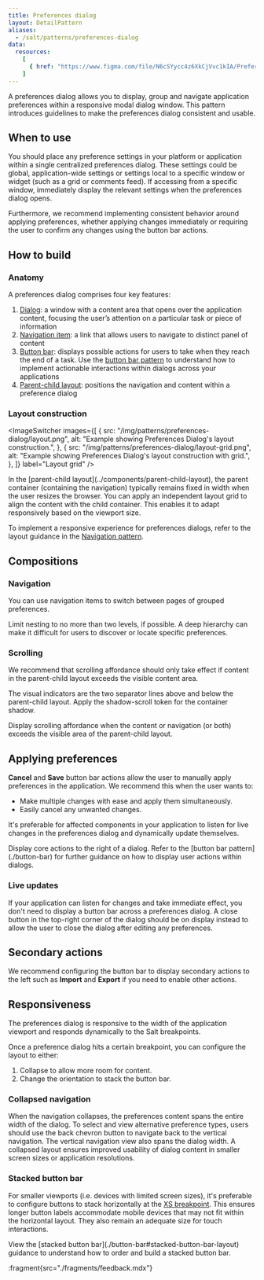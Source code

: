 ```yaml
---
title: Preferences dialog
layout: DetailPattern
aliases:
  - /salt/patterns/preferences-dialog
data:
  resources:
    [
      { href: "https://www.figma.com/file/N6cSYycc4z6XkCjVvc1kIA/Preferences-Dialog-Pattern?type=design&node-id=157-40560&mode=design&t=eq3OapLjaquXm3UP-0", label: "Preferences Dialog stickersheet", internal: true },
    ]
---
```


A preferences dialog allows you to display, group and navigate application preferences within a responsive modal dialog window. This pattern introduces guidelines to make the preferences dialog consistent and usable.
  
  <Diagram
    src="/img/patterns/preferences-dialog/preferences-dialog.png"
    alt="Preferences Dialog example"
    border
  />

## When to use

You should place any preference settings in your platform or application within a single centralized preferences dialog. These settings could be global, application-wide settings or settings local to a specific window or widget (such as a grid or comments feed). If accessing from a specific window, immediately display the relevant settings when the preferences dialog opens.

Furthermore, we recommend implementing consistent behavior around applying preferences, whether applying changes immediately or requiring the user to confirm any changes using the button bar actions. 

## How to build

### Anatomy

A preferences dialog comprises four key features: 

1. [Dialog](../components/dialog): a window with a content area that opens over the application content, focusing the user’s attention on a particular task or piece of information
2. [Navigation item](../components/navigation-item): a link that allows users to navigate to distinct panel of content
3. [Button bar](./button-bar): displays possible actions for users to take when they reach the end of a task. Use the [button bar pattern](./button-bar) to understand how to implement actionable interactions within dialogs across your applications
4. [Parent-child layout](../components/parent-child-layout): positions the navigation and content within a preference dialog

  <Diagram
    src="/img/patterns/preferences-dialog/anatomy.png"
    alt="Preferences Dialog navigation and content."
    border
  />

### Layout construction

<ImageSwitcher
  images={[
    {
      src: "/img/patterns/preferences-dialog/layout.png",
      alt: "Example showing Preferences Dialog's layout construction.",
    },
    {
      src: "/img/patterns/preferences-dialog/layout-grid.png",
      alt: "Example showing Preferences Dialog's layout construction with grid.",
    },
  ]}
  label="Layout grid"
/>

<ExampleContainer type="positive" customPillText="Best practices">
  In the [parent-child layout](../components/parent-child-layout), the parent container (containing the navigation) typically remains fixed in width when the user resizes the browser. You can apply an independent layout grid to align the content with the child container. This enables it to adapt responsively based on the viewport size.

  To implement a responsive experience for preferences dialogs, refer to the layout guidance in the [Navigation pattern](./navigation).

</ExampleContainer>

## Compositions

### Navigation

You can use navigation items to switch between pages of grouped preferences. 

  <Diagram
    src="/img/patterns/preferences-dialog/navigation.png"
    alt="Example of vertical navigation items and content section."
    border
  />

<ExampleContainer type="positive" customPillText="Best practices">
  Limit nesting to no more than two levels, if possible. A deep hierarchy can make it difficult for users to discover or locate specific preferences.
</ExampleContainer>

### Scrolling

We recommend that scrolling affordance should only take effect if content in the parent-child layout exceeds the visible content area.

The visual indicators are the two separator lines above and below the parent-child layout. Apply the shadow-scroll token for the container shadow. 

  <Diagram
    src="/img/patterns/preferences-dialog/scrolling.png"
    alt="Example of content section scrolling."
    border
  />

Display scrolling affordance when the content or navigation (or both) exceeds the visible area of the parent-child layout.

  <Diagram
    src="/img/patterns/preferences-dialog/scrolling-affordance.png"
    alt="Example of scrolling affordance."
    border
  />

## Applying preferences

**Cancel** and **Save** button bar actions allow the user to manually apply preferences in the application. We recommend this when the user wants to:

- Make multiple changes with ease and apply them simultaneously.
- Easily cancel any unwanted changes.

It's preferable for affected components in your application to listen for live changes in the preferences dialog and dynamically update themselves.

<Diagram
  src="/img/patterns/preferences-dialog/applying-preferences.png"
  alt="Applying preferences."
  border
/>

<ExampleContainer type="positive" customPillText="Best practices">
  Display core actions to the right of a dialog. Refer to the [button bar pattern](./button-bar) for further guidance on how to display user actions within dialogs. 
</ExampleContainer>

### Live updates

If your application can listen for changes and take immediate effect, you don't need to display a button bar across a preferences dialog. A close button in the top-right corner of the dialog should be on display instead to allow the user to close the dialog after editing any preferences.

<Diagram
  src="/img/patterns/preferences-dialog/live-updates.png"
  alt="Live updates."
  border
/>

## Secondary actions

We recommend configuring the button bar to display secondary actions to the left such as **Import** and **Export** if you need to enable other actions.

<Diagram
  src="/img/patterns/preferences-dialog/secondary-actions.png"
  alt="Secondary actions displayed to the left."
  border
/>

## Responsiveness

The preferences dialog is responsive to the width of the application viewport and responds dynamically to the Salt breakpoints. 

Once a preference dialog hits a certain breakpoint, you can configure the layout to either: 

1. Collapse to allow more room for content.
2. Change the orientation to stack the button bar.

### Collapsed navigation

When the navigation collapses, the preferences content spans the entire width of the dialog. To select and view alternative preference types, users should use the back chevron button to navigate back to the vertical navigation. The vertical navigation view also spans the dialog width. A collapsed layout ensures improved usability of dialog content in smaller screen sizes or application resolutions.

  <Diagram
    src="/img/patterns/preferences-dialog/collapsed-navigation.png"
    alt="Collapsed navigation."
    border
  />

### Stacked button bar

For smaller viewports (i.e. devices with limited screen sizes), it's preferable to configure buttons to stack horizontally at the [XS breakpoint](../foundations/responsiveness#breakpoints). This ensures longer button labels accommodate mobile devices that may not fit within the horizontal layout. They also remain an adequate size for touch interactions.

<ExampleContainer type="positive" customPillText="Best practices">
  View the [stacked button bar](./button-bar#stacked-button-bar-layout) guidance to understand how to order and build a stacked button bar. 
</ExampleContainer>

  <Diagram
    src="/img/patterns/preferences-dialog/stacked-button-bar.png"
    alt="Stacked button bar."
    border
  />

:fragment{src="./fragments/feedback.mdx"}
